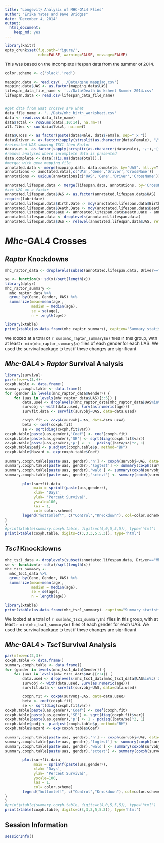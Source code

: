 ```yaml
---
title: "Longevity Analysis of MHC-GAL4 Flies"
author: "Erika Yates and Dave Bridges"
date: "December 4, 2014"
output:
  html_document:
    keep_md: yes
---
```


```r
library(knitr)
opts_chunk$set(fig.path='figure/',
               echo=FALSE, warning=FALSE, message=FALSE)
```

This was based on the incomplete lifespan data from the summer of 2014.

```r
color.scheme <- c('black','red')

mapping.data <- read.csv('../Data/gene_mapping.csv')
mapping.data$UAS <- as.factor(mapping.data$UAS)
lifespan_data_file_name <- '../Data/Death Worksheet Summer 2014.csv'
lifespan.data <- read.csv(lifespan_data_file_name)


#get data from what crosses are what
data_file_name <- '../Data/mhc_birth_worksheet.csv'
data <- read.csv(data_file_name)
data$Total <- rowSums(data[,10:14], na.rm=T)
all.flies <- sum(data$Total, na.rm=T)

data$Cross <- as.factor(paste(data$Male, data$Female, sep=" x "))
data$Driver <- as.factor(sapply(strsplit(as.character(data$Female), "/"),"[", 1))
#releveled UAS showing TSC1 then Raptor
data$UAS <- as.factor(sapply(strsplit(as.character(data$Male), "/"),"[", 1))
#remove analyses where incomplete data is presented
data.complete <- data[!(is.na(data$Total)),]
#merged with gene mapping file
annotated.data <- merge(mapping.data, data.complete, by="UAS", all.y=T)
annotations <- annotated.data[,c('UAS','Gene','Driver','CrossName')]
annotations <- unique(annotations[c('UAS','Gene','Driver','CrossName')])

annotated.lifespan.data <- merge(lifespan.data, annotations, by='CrossName')
#set UAS as a factor
annotated.lifespan.data$UAS <- as.factor(annotated.lifespan.data$UAS)
require(lubridate)
annotated.lifespan.data$Birth.Date <- mdy(annotated.lifespan.data$Birth.Date)
annotated.lifespan.data$Death.Date <- mdy(annotated.lifespan.data$Death.Date)
annotated.lifespan.data$age <- annotated.lifespan.data$Death.Date - annotated.lifespan.data$Birth.Date
annotated.lifespan.data <- droplevels(annotated.lifespan.data)
annotated.lifespan.data$UAS <- relevel(annotated.lifespan.data$UAS, ref='36304')
```

# *Mhc*-GAL4 Crosses

## *Raptor* Knockdowns

```r
mhc_raptor_data <- droplevels(subset(annotated.lifespan.data, Driver=="Mhc-GAL4"&Gene%in%c('Control','Raptor')))

se <- function(x) sd(x)/sqrt(length(x))
library(dplyr)
mhc_raptor_summary <-
  mhc_raptor_data %>%
  group_by(Gene, Gender, UAS) %>%
  summarize(mean=mean(age),
            median = median(age),
            se = se(age),
            n = length(age))

library(xtable)
print(xtable(as.data.frame(mhc_raptor_summary), caption="Summary statistics for effects of Mhc-GAL4 > Raptor knockdown flies"), type='html')
```

We looked at a total of `r sum(mhc_raptor_summary$n)` flies in this group, with at least `r min(mhc_raptor_summary$n)` flies of each gender for each UAS.  We used the survival package to test if these changes are significant

## *Mhc*-GAL4 > *Raptor* Survival Analysis

```r
library(survival)
par(mfrow=c(2,4))
coxph.table <- data.frame()
summary.coxph.table <- data.frame()
for (gender in levels(mhc_raptor_data$Gender)) {
    for (uas in levels(mhc_raptor_data$UAS)[2:5]) {
        data.used <- droplevels(mhc_raptor_data[mhc_raptor_data$UAS%in%c('36304',uas)&mhc_raptor_data$Gender==gender,])
        survobj <- with(data.used, Surv(as.numeric(age)))
        survfit.data <- survfit(survobj~UAS, data=data.used)

        coxph.fit <- coxph(survobj~UAS, data=data.used)
        beta <- coef(coxph.fit)
        se <- sqrt(diag(coxph.fit$var))
coxph.table[paste(uas,gender),'Coef'] <- coef(coxph.fit)
coxph.table[paste(uas,gender),'SE'] <- sqrt(diag(coxph.fit$var))
coxph.table[paste(uas,gender),'p'] <- 1 - pchisq((beta/se)^2, 1)
coxph.table$padj <- p.adjust(coxph.table$p, method="BH")
coxph.table$Hazard <- exp(coxph.table$Coef)
        
summary.coxph.table[paste(uas, gender),'n'] <- coxph(survobj~UAS, data=data.used)$nevent
summary.coxph.table[paste(uas, gender),'logtest'] <- summary(coxph(survobj~UAS, data=data.used))$logtest[3]
summary.coxph.table[paste(uas, gender),'wald'] <- summary(coxph(survobj~UAS, data=data.used))$wald[3]
summary.coxph.table[paste(uas, gender),'sctest'] <- summary(coxph(survobj~UAS, data=data.used))$sctest[3]

        plot(survfit.data, 
             main = sprintf(paste(uas,gender)),
             xlab= 'Days',
             ylab= 'Percent Survival',
             yscale=100, 
             las = 1,
             col= color.scheme)
        legend("bottomleft", c("Control","Knockdown"), col=color.scheme, lty=1, bty="n")
}
}
#print(xtable(summary.coxph.table, digits=c(0,0,5,5,5)), type='html')
print(xtable(coxph.table, digits=c(3,3,3,5,5,3)), type='html')
```

## *Tsc1* Knockdowns

```r
mhc_tsc1_data <- droplevels(subset(annotated.lifespan.data, Driver=="Mhc-GAL4"&Gene%in%c('Control','Tsc1')))
se <- function(x) sd(x)/sqrt(length(x))
mhc_tsc1_summary <-
  mhc_tsc1_data %>%
  group_by(Gene, Gender, UAS) %>%
  summarize(mean=mean(age),
            median = median(age),
            se = se(age),
            n = length(age))

library(xtable)
print(xtable(as.data.frame(mhc_tsc1_summary), caption="Summary statistics for effects of Mhc-GAL4 > Tsc1 knockdown flies"), type='html')
```

We looked at a total of `r sum(mhc_tsc1_summary$n)` flies in this group, with at least `r min(mhc_tsc1_summary$n)` flies of each gender for each UAS.  We used the survival package to test if these changes are significant

## *Mhc*-GAL4 > *Tsc1* Survival Analysis

```r

par(mfrow=c(2,3))
coxph.table <- data.frame()
summary.coxph.table <- data.frame()
for (gender in levels(mhc_tsc1_data$Gender)) {
    for (uas in levels(mhc_tsc1_data$UAS)[2:4]) {
        data.used <- droplevels(mhc_tsc1_data[mhc_tsc1_data$UAS%in%c('36304',uas)&mhc_tsc1_data$Gender==gender,])
        survobj <- with(data.used, Surv(as.numeric(age)))
        survfit.data <- survfit(survobj~UAS, data=data.used)

        coxph.fit <- coxph(survobj~UAS, data=data.used)
        beta <- coef(coxph.fit)
        se <- sqrt(diag(coxph.fit$var))
coxph.table[paste(uas,gender),'Coef'] <- coef(coxph.fit)
coxph.table[paste(uas,gender),'SE'] <- sqrt(diag(coxph.fit$var))
coxph.table[paste(uas,gender),'p'] <- 1 - pchisq((beta/se)^2, 1)
coxph.table$padj <- p.adjust(coxph.table$p, method="BH")
coxph.table$Hazard <- exp(coxph.table$Coef)
        
summary.coxph.table[paste(uas, gender),'n'] <- coxph(survobj~UAS, data=data.used)$nevent
summary.coxph.table[paste(uas, gender),'logtest'] <- summary(coxph(survobj~UAS, data=data.used))$logtest[3]
summary.coxph.table[paste(uas, gender),'wald'] <- summary(coxph(survobj~UAS, data=data.used))$wald[3]
summary.coxph.table[paste(uas, gender),'sctest'] <- summary(coxph(survobj~UAS, data=data.used))$sctest[3]

        plot(survfit.data, 
             main = sprintf(paste(uas,gender)),
             xlab= 'Days',
             ylab= 'Percent Survival',
             yscale=100, 
             las = 1,
             col= color.scheme)
        legend("bottomleft", c("Control","Knockdown"), col=color.scheme, lty=1, bty="n")
}
}
#print(xtable(summary.coxph.table, digits=c(0,0,5,5,5)), type='html')
print(xtable(coxph.table, digits=c(3,3,3,5,5,3)), type='html')
```



## Session Information
```r
sessionInfo()
```